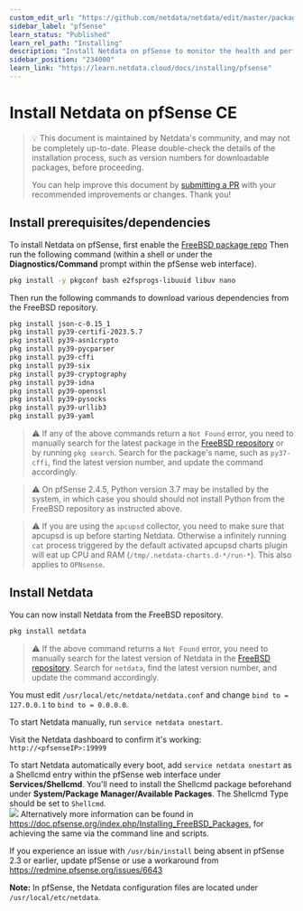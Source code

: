 ```yaml
---
custom_edit_url: "https://github.com/netdata/netdata/edit/master/packaging/installer/methods/pfsense.md"
sidebar_label: "pfSense"
learn_status: "Published"
learn_rel_path: "Installing"
description: "Install Netdata on pfSense to monitor the health and performance of firewalls with thousands of real-time, per-second metrics."
sidebar_position: "234000"
learn_link: "https://learn.netdata.cloud/docs/installing/pfsense"
---
```



# Install Netdata on pfSense CE

> 💡 This document is maintained by Netdata's community, and may not be completely up-to-date. Please double-check the
> details of the installation process, such as version numbers for downloadable packages, before proceeding.
>
> You can help improve this document by [submitting a
> PR](/docs/installing/pfsense) with your recommended
> improvements or changes. Thank you!

## Install prerequisites/dependencies

To install Netdata on pfSense, first enable the [FreeBSD package repo](https://docs.netgate.com/pfsense/en/latest/recipes/freebsd-pkg-repo.html)
Then run the following command (within a shell or under the **Diagnostics/Command**
prompt within the pfSense web interface).

```bash
pkg install -y pkgconf bash e2fsprogs-libuuid libuv nano
```

Then run the following commands to download various dependencies from the FreeBSD repository.

```sh
pkg install json-c-0.15_1
pkg install py39-certifi-2023.5.7
pkg install py39-asn1crypto
pkg install py39-pycparser
pkg install py39-cffi
pkg install py39-six
pkg install py39-cryptography
pkg install py39-idna
pkg install py39-openssl
pkg install py39-pysocks
pkg install py39-urllib3
pkg install py39-yaml
```

> ⚠️ If any of the above commands return a `Not Found` error, you need to manually search for the latest package in the
> [FreeBSD repository](https://www.freebsd.org/ports/) or by running `pkg search`. Search for the package's name, such as `py37-cffi`, find the
> latest version number, and update the command accordingly.

> ⚠️ On pfSense 2.4.5, Python version 3.7 may be installed by the system, in which case you should should not install
> Python from the FreeBSD repository as instructed above.

> ⚠️ If you are using the `apcupsd` collector, you need to make sure that apcupsd is up before starting Netdata.
> Otherwise a infinitely running `cat` process triggered by the default activated apcupsd charts plugin will eat up CPU
> and RAM (`/tmp/.netdata-charts.d-*/run-*`). This also applies to `OPNsense`.

## Install Netdata

You can now install Netdata from the FreeBSD repository.

```bash
pkg install netdata
```

> ⚠️ If the above command returns a `Not Found` error, you need to manually search for the latest version of Netdata in
> the [FreeBSD repository](https://www.freebsd.org/ports/). Search for `netdata`, find the latest version number, and
> update the command accordingly.

You must edit `/usr/local/etc/netdata/netdata.conf` and change `bind to = 127.0.0.1` to `bind to = 0.0.0.0`.

To start Netdata manually, run `service netdata onestart`.

Visit the Netdata dashboard to confirm it's working: `http://<pfsenseIP>:19999`

To start Netdata automatically every boot, add `service netdata onestart` as a Shellcmd entry within the pfSense web
interface under **Services/Shellcmd**. You'll need to install the Shellcmd package beforehand under **System/Package
Manager/Available Packages**. The Shellcmd Type should be set to `Shellcmd`.  
![](https://i.imgur.com/wcKiPe1.png) Alternatively more information can be found in
<https://doc.pfsense.org/index.php/Installing_FreeBSD_Packages>, for achieving the same via the command line and
scripts.

If you experience an issue with `/usr/bin/install` being absent in pfSense 2.3 or earlier, update pfSense or use a
workaround from <https://redmine.pfsense.org/issues/6643>  

**Note:** In pfSense, the Netdata configuration files are located under `/usr/local/etc/netdata`.


